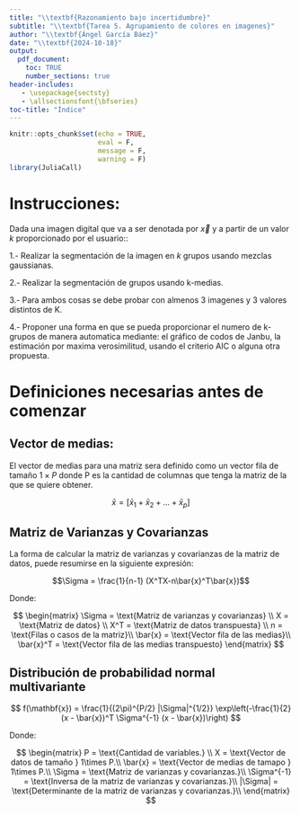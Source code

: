 ```yaml
---
title: "\\textbf{Razonamiento bajo incertidumbre}"
subtitle: "\\textbf{Tarea 5. Agrupamiento de colores en imagenes}"
author: "\\textbf{Ángel García Báez}"
date: "\\textbf{2024-10-18}"
output: 
  pdf_document:
    toc: TRUE
    number_sections: true
header-includes:
   - \usepackage{sectsty}
   - \allsectionsfont{\bfseries}
toc-title: "Índice"
---
```


\newpage


```r
knitr::opts_chunk$set(echo = TRUE,
                      eval = F,
                      message = F,
                      warning = F)
library(JuliaCall)
```

# Instrucciones:

Dada una imagen digital que va a ser denotada por $\vec{x}$ y a partir de un valor $k$ proporcionado por el usuario:: 

1.-   Realizar la segmentación de la imagen en $k$ grupos usando mezclas gaussianas.

2.-   Realizar la segmentación de grupos usando k-medias. 

3.-   Para ambos cosas se debe probar con almenos 3 imagenes y 3 valores distintos de K.

4.-   Proponer una forma en que se pueda proporcionar el numero de k-grupos de manera automatica mediante: el gráfico de codos de Janbu, la estimación por maxima verosimilitud, usando el criterio AIC o alguna otra propuesta.

\newpage

# Definiciones necesarias antes de comenzar

## Vector de medias:

El vector de medias para una matriz sera definido como un vector fila de tamaño $1\times P$ donde P es la cantidad de columnas que tenga la matriz de la que se quiere obtener.

$$\bar{x} = [\bar{x}_1 + \bar{x}_2 + \dots+ \bar{x}_p] $$

## Matriz de Varianzas y Covarianzas

La forma de calcular la matriz de varianzas y covarianzas de la matriz de datos, puede resumirse en la siguiente expresión:

$$\Sigma = \frac{1}{n-1}  (X^TX-n\bar{x}^T\bar{x})$$

Donde:

$$
\begin{matrix}
\Sigma = \text{Matriz de varianzas y covarianzas} \\
X = \text{Matriz de datos} \\
X^T = \text{Matriz de datos transpuesta} \\
n = \text{Filas o casos de la matriz}\\
\bar{x} = \text{Vector fila de las medias}\\
\bar{x}^T = \text{Vector fila de las medias transpuesto}
\end{matrix}
$$


## Distribución de probabilidad normal multivariante

$$
f(\mathbf{x}) = \frac{1}{(2\pi)^{P/2} |\Sigma|^{1/2}} \exp\left(-\frac{1}{2} (x - \bar{x})^T \Sigma^{-1} (x - \bar{x})\right)
$$

Donde:

$$
\begin{matrix}
P = \text{Cantidad de variables.} \\
X = \text{Vector de datos de tamaño } 1\times P.\\
\bar{x} = \text{Vector de medias de tamapo } 1\times P.\\
\Sigma = \text{Matriz de varianzas y covarianzas.}\\
\Sigma^{-1} = \text{Inversa de la matriz de varianzas y covarianzas.}\\
|\Sigma| = \text{Determinante de la matriz de varianzas y covarianzas.}\\
\end{matrix}
$$


\newpage








